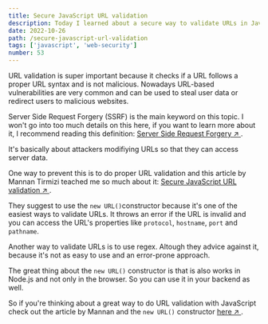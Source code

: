 ```yaml
---
title: Secure JavaScript URL validation
description: Today I learned about a secure way to validate URLs in JavaScript
date: 2022-10-26
path: /secure-javascript-url-validation
tags: ['javascript', 'web-security']
number: 53
---
```


URL validation is super important because it checks if a URL follows a proper URL syntax and is not malicious.
Nowadays URL-based vulnerabilities are very common and can be used to steal user data or redirect users to malicious websites.

Server Side Request Forgery (SSRF) is the main keyword on this topic. I won't go into too much details on this here, if you want to learn more about it, I recommend reading this definition: <a href="https://owasp.org/www-community/attacks/Server_Side_Request_Forgery" target="_blank">Server Side Request Forgery &#8599; </a>.

It's basically about attackers modifiying URLs so that they can access server data.

One way to prevent this is to do proper URL validation and this article by Mannan Tirmizi teached me so much about it: <a href="https://snyk.io/blog/secure-javascript-url-validation/" target="_blank">Secure JavaScript URL validation &#8599; </a>.

They suggest to use the `new URL()`constructor because it's one of the easiest ways to validate URLs. It throws an error if the URL is invalid and you can access the URL's properties like `protocol`, `hostname`, `port` and `pathname`.

Another way to validate URLs is to use regex. Altough they advice against it, because it's not as easy to use and an error-prone approach.

The great thing about the `new URL()` constructor is that is also works in Node.js and not only in the browser. So you can use it in your backend as well.

So if you're thinking about a great way to do URL validation with JavaScript check out the article by Mannan and the `new URL()` constructor <a href="https://developer.mozilla.org/en-US/docs/Web/API/URL/URL">here &#8599; </a>.